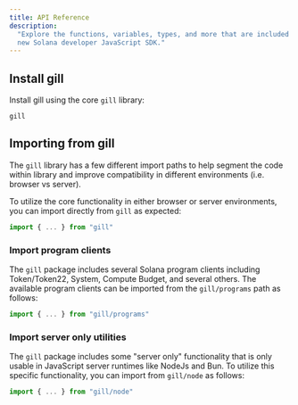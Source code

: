 ```yaml
---
title: API Reference
description:
  "Explore the functions, variables, types, and more that are included within the gill library, the
  new Solana developer JavaScript SDK."
---
```


## Install gill

Install gill using the core `gill` library:

```package-install
gill
```

## Importing from gill

The `gill` library has a few different import paths to help segment the code within library and
improve compatibility in different environments (i.e. browser vs server).

To utilize the core functionality in either browser or server environments, you can import directly
from `gill` as expected:

```ts
import { ... } from "gill"
```

### Import program clients

The `gill` package includes several Solana program clients including Token/Token22, System, Compute
Budget, and several others. The available program clients can be imported from the `gill/programs`
path as follows:

```ts
import { ... } from "gill/programs"
```

### Import server only utilities

The `gill` package includes some "server only" functionality that is only usable in JavaScript
server runtimes like NodeJs and Bun. To utilize this specific functionality, you can import from
`gill/node` as follows:

```ts
import { ... } from "gill/node"
```
